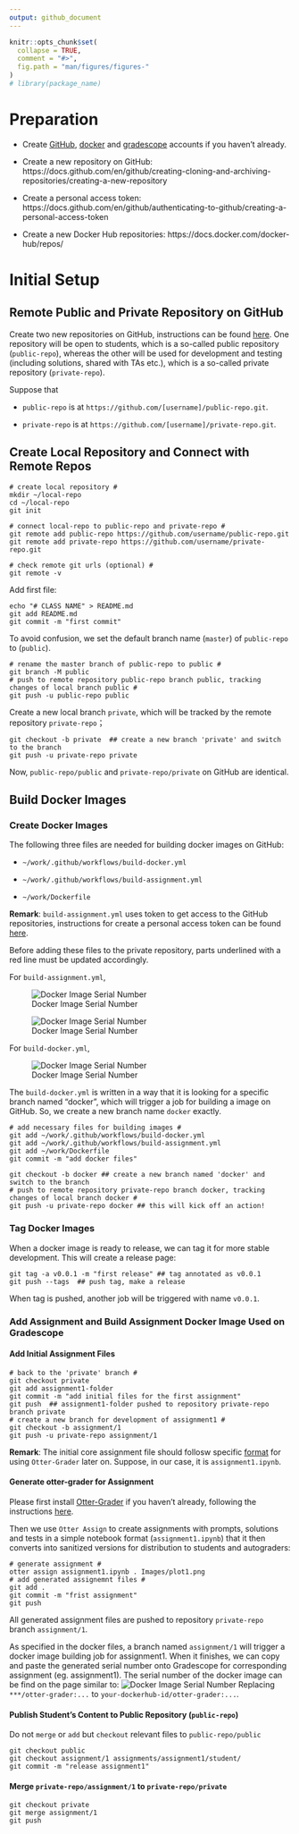 ```yaml
---
output: github_document
---
```


<!-- README.md is generated from README.Rmd. Please edit that file -->

```r
knitr::opts_chunk$set(
  collapse = TRUE,
  comment = "#>",
  fig.path = "man/figures/figures-"
)
# library(package_name)
```


# Preparation

 - Create [GitHub](https://github.com), [docker](https://www.docker.com) and [gradescope](https://www.gradescope.com) accounts if you haven't already.
 
 - Create a new repository on GitHub: https://docs.github.com/en/github/creating-cloning-and-archiving-repositories/creating-a-new-repository
 
 - Create a personal access token: https://docs.github.com/en/github/authenticating-to-github/creating-a-personal-access-token
 
 - Create a new Docker Hub repositories: https://docs.docker.com/docker-hub/repos/
 
 
 
# Initial Setup

## Remote Public and Private Repository on GitHub

Create two new repositories on GitHub, instructions can be found [here](https://docs.github.com/en/github/creating-cloning-and-archiving-repositories/creating-a-new-repository). One repository will be open to students, which is a so-called public repository (`public-repo`), whereas the other will be used for development and testing (including solutions, shared with TAs etc.), which is a so-called private repository (`private-repo`).

Suppose that 

  - `public-repo` is at `https://github.com/[username]/public-repo.git`.
  
  - `private-repo` is at `https://github.com/[username]/private-repo.git`.
  
## Create Local Repository and Connect with Remote Repos

```
# create local repository #
mkdir ~/local-repo
cd ~/local-repo
git init

# connect local-repo to public-repo and private-repo #
git remote add public-repo https://github.com/username/public-repo.git
git remote add private-repo https://github.com/username/private-repo.git

# check remote git urls (optional) #
git remote -v
```

Add first file:
```
echo "# CLASS NAME" > README.md
git add README.md
git commit -m "first commit"
```
To avoid confusion, we set the default branch name (`master`) of `public-repo` to (`public`).
```
# rename the master branch of public-repo to public #
git branch -M public
# push to remote repository public-repo branch public, tracking changes of local branch public #
git push -u public-repo public
```

Create a new local branch `private`, which will be tracked by the remote repository `private-repo`；
```
git checkout -b private  ## create a new branch 'private' and switch to the branch
git push -u private-repo private
```

Now, `public-repo/public` and `private-repo/private` on GitHub are identical.

## Build Docker Images

### Create Docker Images

The following three files are needed for building docker images on GitHub:

- `~/work/.github/workflows/build-docker.yml`

- `~/work/.github/workflows/build-assignment.yml`

- `~/work/Dockerfile`

**Remark**: `build-assignment.yml` uses token to get access to the GitHub repositories, instructions for create a personal access token can be found [here](https://docs.github.com/en/github/authenticating-to-github/creating-a-personal-access-token).

Before adding these files to the private repository, parts underlined with a red line must be updated accordingly.

For `build-assignment.yml`,

![Docker Image Serial Number](images/build-assignment-update-1.png)

![Docker Image Serial Number](images/build-assignment-update-2.png)

For `build-docker.yml`,

![Docker Image Serial Number](images/build-docker-update.png)

The `build-docker.yml` is written in a way that it is looking for a specific branch named "docker", which will trigger a job for building a image on GitHub. So, we create a new branch name `docker` exactly.
```
# add necessary files for building images #
git add ~/work/.github/workflows/build-docker.yml
git add ~/work/.github/workflows/build-assignment.yml
git add ~/work/Dockerfile
git commit -m "add docker files"

git checkout -b docker ## create a new branch named 'docker' and switch to the branch
# push to remote repository private-repo branch docker, tracking changes of local branch docker #
git push -u private-repo docker ## this will kick off an action!
```

### Tag Docker Images

When a docker image is ready to release, we can tag it for more stable development. This will create a release page:
```
git tag -a v0.0.1 -m "first release" ## tag annotated as v0.0.1
git push --tags  ## push tag, make a release
```
When tag is pushed, another job will be triggered with name `v0.0.1`.

### Add Assignment and Build Assignment Docker Image Used on Gradescope

#### Add Initial Assignment Files 
```
# back to the 'private' branch #
git checkout private
git add assignment1-folder
git commit -m "add initial files for the first assignment"
git push  ## assignment1-folder pushed to repository private-repo branch private
# create a new branch for development of assignment1 #
git checkout -b assignment/1
git push -u private-repo assignment/1
```

**Remark**: The initial core assignment file should follosw specific [format](https://otter-grader.readthedocs.io/en/latest/otter_assign/python_notebook_format.html) for using `Otter-Grader` later on. Suppose, in our case, it is `assignment1.ipynb`.

#### Generate otter-grader for Assignment

Please first install [Otter-Grader](https://ucbds-infra.github.io/ds-course-infra-guide/autograding/otter.html) if you haven't already, following the instructions [here](https://otter-grader.readthedocs.io/en/latest/index.html#installation).

Then we use `Otter Assign` to create assignments with prompts, solutions and tests in a simple notebook format (`assignment1.ipynb`) that it then converts into sanitized versions for distribution to students and autograders:

```
# generate assignment #
otter assign assignment1.ipynb . Images/plot1.png
# add generated assignemnt files #
git add .
git commit -m "frist assignment"
git push
```
All generated assignment files are pushed to repository `private-repo` branch `assignment/1`.

As specified in the docker files, a branch named `assignment/1` will trigger a docker image building job for assignment1. When it finishes, we can copy and paste the generated serial number onto Gradescope for corresponding assignment (eg. assignment1). The serial number of the docker image can be find on the page similar to:
![Docker Image Serial Number](images/docker_serial_number.png)
Replacing `***/otter-grader:...` to `your-dockerhub-id/otter-grader:...`.

#### Publish Student's Content to Public Repository (`public-repo`)
Do not `merge` or `add` but `checkout` relevant files to `public-repo/public`
```
git checkout public 
git checkout assignment/1 assignments/assignment1/student/
git commit -m "release assignment1"
```

#### Merge `private-repo/assignment/1` to `private-repo/private`

```
git checkout private
git merge assignment/1
git push
```

